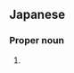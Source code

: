 ==Japanese==
{{ja-kanjitab|あつ|ひろ}}

===Proper noun===
{{ja-pos|あつひろ|proper}}

# {{given name|male|lang=ja|sort=あつひろ}}